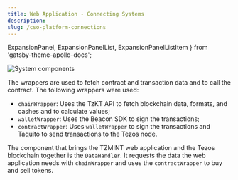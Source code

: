```yaml
---
title: Web Application - Connecting Systems
description: 
slug: /cso-platform-connections
---
```



  ExpansionPanel,
  ExpansionPanelList,
  ExpansionPanelListItem
} from 'gatsby-theme-apollo-docs';

![System components](./images/systemcomponents.png)

The wrappers are used to fetch contract and transaction data and to call the contract. The following wrappers were used:

* `chainWrapper`: Uses the TzKT API to fetch blockchain data, formats, and cashes and to calculate values;
* `walletWrapper`: Uses the Beacon SDK to sign the transactions;
* `contractWrapper`: Uses `walletWrapper` to sign the transactions and Taquito to send transactions to the Tezos node.

The component that brings the TZMINT web application and the Tezos blockchain together is the `DataHandler`. It requests the data the web application needs with `chainWrapper` and uses the `contractWrapper` to buy and sell tokens. 